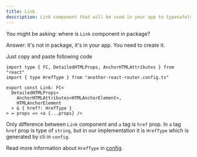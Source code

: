```yaml
---
title: Link
description: Link component that will be used in your app to typesafely route
---
```


You might be asking: where is `Link` component in package?

Answer: it's not in package, it's in your app. You need to create it.

Just copy and paste following code

```tsx title="/src/routes/home-page.tsx" /HrefType/
import type { FC, DetailedHTMLProps, AnchorHTMLAttributes } from "react"
import { type HrefType } from "another-react-router.config.ts"

export const Link: FC<
  DetailedHTMLProps<
    AnchorHTMLAttributes<HTMLAnchorElement>,
    HTMLAnchorElement
  > & { href?: HrefType }
> = props => <a {...props} />
```

Only difference between `Link` component and `a` tag is `href` prop. In `a` tag `href` prop is type of `string`, but in our implementation it is `HrefType` which is generated by cli in `config`.

Read more information about `HrefType` in [config](/docs/config).
